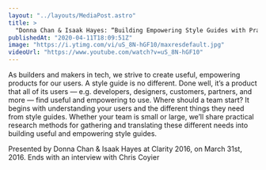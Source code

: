 ```yaml
---
layout: "../layouts/MediaPost.astro"
title: >
  "Donna Chan & Isaak Hayes: “Building Empowering Style Guides with Practical Research” — Clarity 2016"
publishedAt: "2020-04-11T18:09:51Z"
image: "https://i.ytimg.com/vi/uS_8N-hGF10/maxresdefault.jpg"
videoUrl: "https://www.youtube.com/watch?v=uS_8N-hGF10"
---
```


As builders and makers in tech, we strive to create useful, empowering products for our users. A style guide is no different. Done well, it’s a product that all of its users — e.g. developers, designers, customers, partners, and more — find useful and empowering to use. Where should a team start? It begins with understanding your users and the different things they need from style guides. Whether your team is small or large, we’ll share practical research methods for gathering and translating these different needs into building useful and empowering style guides.

Presented by Donna Chan & Isaak Hayes at Clarity 2016, on March 31st, 2016. Ends with an interview with Chris Coyier
